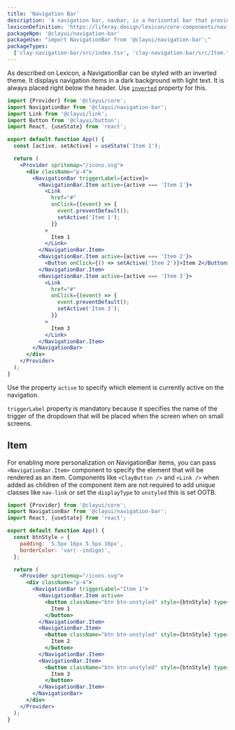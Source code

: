 ```yaml
---
title: 'Navigation Bar'
description: 'A navigation bar, navbar, is a horizontal bar that provides several access points to different parts of a system.'
lexiconDefinition: 'https://liferay.design/lexicon/core-components/navigation/horizontal-nav/'
packageNpm: '@clayui/navigation-bar'
packageUse: "import NavigationBar from '@clayui/navigation-bar';"
packageTypes:
  ['clay-navigation-bar/src/index.tsx', 'clay-navigation-bar/src/Item.tsx']
---
```


As described on Lexicon, a NavigationBar can be styled with an inverted theme. It displays navigation items in a dark background with light text. It is always placed right below the header. Use [`inverted`](#api-inverted) property for this.

```jsx preview
import {Provider} from '@clayui/core';
import NavigationBar from '@clayui/navigation-bar';
import Link from '@clayui/link';
import Button from '@clayui/button';
import React, {useState} from 'react';

export default function App() {
  const [active, setActive] = useState('Item 1');

  return (
    <Provider spritemap="/icons.svg">
      <div className="p-4">
        <NavigationBar triggerLabel={active}>
          <NavigationBar.Item active={active === 'Item 1'}>
            <Link
              href="#"
              onClick={(event) => {
                event.preventDefault();
                setActive('Item 1');
              }}
            >
              Item 1
            </Link>
          </NavigationBar.Item>
          <NavigationBar.Item active={active === 'Item 2'}>
            <Button onClick={() => setActive('Item 2')}>Item 2</Button>
          </NavigationBar.Item>
          <NavigationBar.Item active={active === 'Item 3'}>
            <Link
              href="#"
              onClick={(event) => {
                event.preventDefault();
                setActive('Item 3');
              }}
            >
              Item 3
            </Link>
          </NavigationBar.Item>
        </NavigationBar>
      </div>
    </Provider>
  );
}
```

Use the property `active` to specify which element is currently active on the navigation.

<div className="clay-site-alert alert alert-warning">
  <code className="language-text">triggerLabel</code> property is mandatory
  because it specifies the name of the trigger of the dropdown that will be
  placed when the screen when on small screens.
</div>

## Item

For enabling more personalization on NavigationBar items, you can pass `<NavigationBar.Item>` component to specify the element that will be rendered as an item. Components like `<ClayButton />` and `<Link />` when added as children of the component item are not required to add unique classes like `nav-link` or set the `displayType` to `unstyled` this is set OOTB.

```jsx preview
import {Provider} from '@clayui/core';
import NavigationBar from '@clayui/navigation-bar';
import React, {useState} from 'react';

export default function App() {
  const btnStyle = {
    padding: '5.5px 16px 5.5px 16px',
    borderColor: 'var(--indigo)',
  };

  return (
    <Provider spritemap="/icons.svg">
      <div className="p-4">
        <NavigationBar triggerLabel="Item 1">
          <NavigationBar.Item active>
            <button className="btn btn-unstyled" style={btnStyle} type="button">
              Item 1
            </button>
          </NavigationBar.Item>
          <NavigationBar.Item>
            <button className="btn btn-unstyled" style={btnStyle} type="button">
              Item 2
            </button>
          </NavigationBar.Item>
          <NavigationBar.Item>
            <button className="btn btn-unstyled" style={btnStyle} type="button">
              Item 3
            </button>
          </NavigationBar.Item>
        </NavigationBar>
      </div>
    </Provider>
  );
}
```
